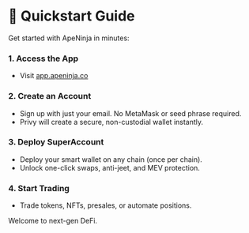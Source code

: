 # 🚀 Quickstart Guide

Get started with ApeNinja in minutes:

### 1. Access the App
- Visit [app.apeninja.co](https://app.apeninja.co)

### 2. Create an Account
- Sign up with just your email. No MetaMask or seed phrase required.
- Privy will create a secure, non-custodial wallet instantly.

### 3. Deploy SuperAccount
- Deploy your smart wallet on any chain (once per chain).
- Unlock one-click swaps, anti-jeet, and MEV protection.

### 4. Start Trading
- Trade tokens, NFTs, presales, or automate positions.

Welcome to next-gen DeFi.
